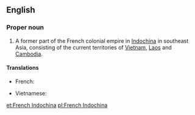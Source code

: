 ==English==
{{wikipedia}}

===Proper noun===
{{en-proper noun}}

# A former part of the French colonial empire in [[Indochina]] in southeast Asia, consisting of the current territories of [[Vietnam]], [[Laos]] and [[Cambodia]].

====Translations====
{{trans-top|area of the French empire}}
* French: {{t|fr|Indochine française}}
{{trans-mid}}
* Vietnamese: {{t|vi|Đông Dương thuộc Pháp}}
{{trans-bottom}}

[[et:French Indochina]]
[[pl:French Indochina]]